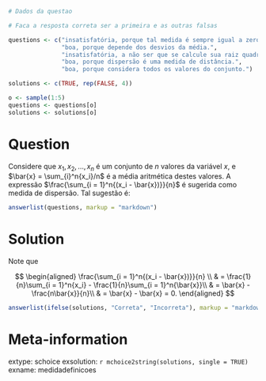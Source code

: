 ```r
# Dados da questao

# Faca a resposta correta ser a primeira e as outras falsas

questions <- c("insatisfatória, porque tal medida é sempre igual a zero.",
               "boa, porque depende dos desvios da média.",
               "insatisfatória, a não ser que se calcule sua raiz quadrada.",
               "boa, porque dispersão é uma medida de distância.",
               "boa, porque considera todos os valores do conjunto.")

solutions <- c(TRUE, rep(FALSE, 4))

o <- sample(1:5)
questions <- questions[o]
solutions <- solutions[o]

```

Question
========
Considere que $x_1, x_2, \ldots, x_n$ é um conjunto de $n$ valores da variável $x$, e $\bar{x} = \sum_{i}^n{x_i}/n$ é a média aritmética destes valores. A expressão $\frac{\sum_{i = 1}^n{(x_i - \bar{x})}}{n}$ é sugerida como medida de dispersão. Tal sugestão é:

```r
answerlist(questions, markup = "markdown")
```

Solution
========
Note que

$$
\begin{aligned}
  \frac{\sum_{i = 1}^n{(x_i - \bar{x})}}{n} \\
  & = \frac{1}{n}\sum_{i = 1}^n{x_i} - \frac{1}{n}\sum_{i = 1}^n{\bar{x}}\\
  & = \bar{x} - \frac{n\bar{x}}{n}\\
  & = \bar{x} - \bar{x} = 0.
\end{aligned}
$$

```r
answerlist(ifelse(solutions, "Correta", "Incorreta"), markup = "markdown")
```

Meta-information
================
extype: schoice
exsolution: `r mchoice2string(solutions, single = TRUE)`
exname: medidadefinicoes